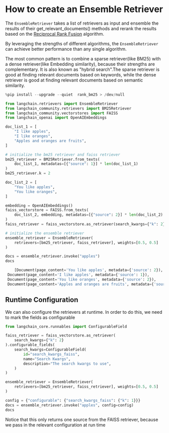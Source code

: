 # How to create an Ensemble Retriever

The `EnsembleRetriever` takes a list of retrievers as input and ensemble the results of their get_relevant_documents() methods and rerank the results based on the [Reciprocal Rank Fusion](https://plg.uwaterloo.ca/~gvcormac/cormacksigir09-rrf.pdf) algorithm.

By leveraging the strengths of different algorithms, the `EnsembleRetriever` can achieve better performance than any single algorithm. 

The most common pattern is to combine a sparse retriever(like BM25) with a dense retriever(like Embedding similarity), because their strengths are complementary. It is also known as "hybrid search".The sparse retriever is good at finding relevant documents based on keywords, while the dense retriever is good at finding relevant documents based on semantic similarity.

```python
%pip install --upgrade --quiet  rank_bm25 > /dev/null
```


```python
from langchain.retrievers import EnsembleRetriever
from langchain_community.retrievers import BM25Retriever
from langchain_community.vectorstores import FAISS
from langchain_openai import OpenAIEmbeddings
```


```python
doc_list_1 = [
    "I like apples",
    "I like oranges",
    "Apples and oranges are fruits",
]

# initialize the bm25 retriever and faiss retriever
bm25_retriever = BM25Retriever.from_texts(
    doc_list_1, metadatas=[{"source": 1}] * len(doc_list_1)
)
bm25_retriever.k = 2

doc_list_2 = [
    "You like apples",
    "You like oranges",
]

embedding = OpenAIEmbeddings()
faiss_vectorstore = FAISS.from_texts(
    doc_list_2, embedding, metadatas=[{"source": 2}] * len(doc_list_2)
)
faiss_retriever = faiss_vectorstore.as_retriever(search_kwargs={"k": 2})

# initialize the ensemble retriever
ensemble_retriever = EnsembleRetriever(
    retrievers=[bm25_retriever, faiss_retriever], weights=[0.5, 0.5]
)
```


```python
docs = ensemble_retriever.invoke("apples")
docs
```


<CodeOutputBlock lang="python">

```python
    [Document(page_content='You like apples', metadata={'source': 2}),
 Document(page_content='I like apples', metadata={'source': 1}),
 Document(page_content='You like oranges', metadata={'source': 2}),
 Document(page_content='Apples and oranges are fruits', metadata={'source': 1})]
```

</CodeOutputBlock>

## Runtime Configuration

We can also configure the retrievers at runtime. In order to do this, we need to mark the fields as configurable

```python
from langchain_core.runnables import ConfigurableField
```


```python
faiss_retriever = faiss_vectorstore.as_retriever(
    search_kwargs={"k": 2}
).configurable_fields(
    search_kwargs=ConfigurableField(
        id="search_kwargs_faiss",
        name="Search Kwargs",
        description="The search kwargs to use",
    )
)
```


```python
ensemble_retriever = EnsembleRetriever(
    retrievers=[bm25_retriever, faiss_retriever], weights=[0.5, 0.5]
)
```


```python
config = {"configurable": {"search_kwargs_faiss": {"k": 1}}}
docs = ensemble_retriever.invoke("apples", config=config)
docs
```

Notice that this only returns one source from the FAISS retriever, because we pass in the relevant configuration at run time